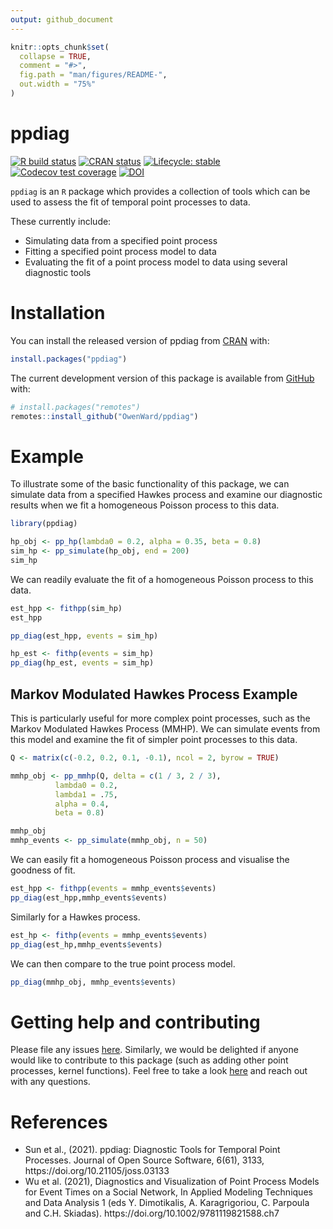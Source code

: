 ```yaml
---
output: github_document
---
```


<!-- README.md is generated from README.Rmd. Please edit that file -->

```r
knitr::opts_chunk$set(
  collapse = TRUE,
  comment = "#>",
  fig.path = "man/figures/README-",
  out.width = "75%"
)
```

# ppdiag

<!-- badges: start -->
[![R build status](https://github.com/OwenWard/ppdiag/workflows/R-CMD-check/badge.svg)](https://github.com/OwenWard/ppdiag/actions)
[![CRAN status](https://www.r-pkg.org/badges/version/ppdiag)](https://CRAN.R-project.org/package=ppdiag)
[![Lifecycle: stable](https://img.shields.io/badge/lifecycle-stable-brightgreen.svg)](https://lifecycle.r-lib.org/articles/stages.html)
[![Codecov test coverage](https://codecov.io/gh/OwenWard/ppdiag/branch/main/graph/badge.svg)](https://codecov.io/gh/OwenWard/ppdiag?branch=main)
[![DOI](https://joss.theoj.org/papers/10.21105/joss.03133/status.svg)](https://doi.org/10.21105/joss.03133)
<!-- badges: end -->


``ppdiag`` is an `R` package which provides a collection of tools which
can be used to assess the fit of temporal point processes to data.

These currently include:

- Simulating data from a specified point process
- Fitting a specified point process model to data
- Evaluating the fit of a point process model to data using 
several diagnostic tools

# Installation

You can install the released version of ppdiag from [CRAN](https://CRAN.R-project.org) with:

```r
install.packages("ppdiag")
```

The current development version of this
package is available from [GitHub](https://github.com/OwenWard/ppdiag) with:

```r
# install.packages("remotes")
remotes::install_github("OwenWard/ppdiag")
```
# Example

To illustrate some of the basic functionality of this package,
we can simulate data from a specified Hawkes process and examine
our diagnostic results when we fit a homogeneous Poisson process
to this data.

```r
library(ppdiag)

hp_obj <- pp_hp(lambda0 = 0.2, alpha = 0.35, beta = 0.8)
sim_hp <- pp_simulate(hp_obj, end = 200)
sim_hp

```
We can readily evaluate the fit of a homogeneous Poisson process to this
data.

```r
est_hpp <- fithpp(sim_hp)
est_hpp

pp_diag(est_hpp, events = sim_hp)
```


```r
hp_est <- fithp(events = sim_hp)
pp_diag(hp_est, events = sim_hp)

```


## Markov Modulated Hawkes Process Example

This is particularly useful for more complex point processes, such as the 
Markov Modulated Hawkes Process (MMHP).
We can simulate events from this model
and examine the fit of simpler point processes to this data.

```r
Q <- matrix(c(-0.2, 0.2, 0.1, -0.1), ncol = 2, byrow = TRUE)

mmhp_obj <- pp_mmhp(Q, delta = c(1 / 3, 2 / 3), 
          lambda0 = 0.2,
          lambda1 = .75,
          alpha = 0.4,
          beta = 0.8)

mmhp_obj
mmhp_events <- pp_simulate(mmhp_obj, n = 50)
```

We can easily fit a homogeneous Poisson process and visualise the goodness of 
fit.

```r
est_hpp <- fithpp(events = mmhp_events$events)
pp_diag(est_hpp,mmhp_events$events)
```

Similarly for a Hawkes process.

```r
est_hp <- fithp(events = mmhp_events$events)
pp_diag(est_hp,mmhp_events$events)
```

We can then compare to the true point process model.

```r
pp_diag(mmhp_obj, mmhp_events$events)
```


# Getting help and contributing

Please file any issues [here](https://github.com/OwenWard/ppdiag/issues). 
Similarly, we would be delighted if anyone would like to contribute to
this package (such as adding other point processes, kernel functions). 
Feel free to take a look
[here](https://github.com/OwenWard/ppdiag/blob/main/CONTRIBUTING.md)
and reach out with any questions.

# References

- Sun et al., (2021). ppdiag: Diagnostic Tools for Temporal Point Processes. Journal of Open Source Software, 6(61), 3133, https://doi.org/10.21105/joss.03133
- Wu et al. (2021), Diagnostics and Visualization of Point Process Models for Event Times on a Social Network, 
In Applied Modeling Techniques and Data Analysis 1 (eds Y. Dimotikalis, A. Karagrigoriou, C. Parpoula and C.H. Skiadas).
https://doi.org/10.1002/9781119821588.ch7

